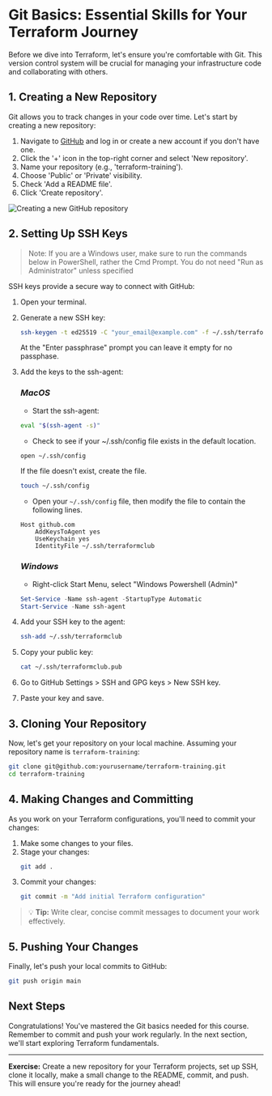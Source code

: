 # Git Basics: Essential Skills for Your Terraform Journey

Before we dive into Terraform, let's ensure you're comfortable with Git. This version control system will be crucial for managing your infrastructure code and collaborating with others.

## 1. Creating a New Repository

Git allows you to track changes in your code over time. Let's start by creating a new repository:

1. Navigate to [GitHub](https://github.com) and log in or create a new account if you don't have one. 
2. Click the '+' icon in the top-right corner and select 'New repository'.
3. Name your repository (e.g., 'terraform-training').
4. Choose 'Public' or 'Private' visibility.
5. Check 'Add a README file'.
6. Click 'Create repository'.

![Creating a new GitHub repository](images/requirements-git-new-repo.webp)

## 2. Setting Up SSH Keys

> Note: If you are a Windows user, make sure to run the commands below in PowerShell, rather the Cmd Prompt. You do not need "Run as Administrator" unless specified

SSH keys provide a secure way to connect with GitHub:

1. Open your terminal.
2. Generate a new SSH key:
    ```bash
    ssh-keygen -t ed25519 -C "your_email@example.com" -f ~/.ssh/terraformclub
    ```
    At the "Enter passphrase" prompt you can leave it empty for no passphase.
3. Add the keys to the ssh-agent:

    ### _MacOS_
    - Start the ssh-agent:
    ```bash
    eval "$(ssh-agent -s)"
    ```

    - Check to see if your ~/.ssh/config file exists in the default location.
    ```bash
    open ~/.ssh/config
    ```
    If the file doesn't exist, create the file.
    ```bash
    touch ~/.ssh/config
    ```

    - Open your `~/.ssh/config` file, then modify the file to contain the following lines. 

    ```text
    Host github.com
        AddKeysToAgent yes
        UseKeychain yes
        IdentityFile ~/.ssh/terraformclub
    ```

    ### _Windows_
    - Right-click Start Menu, select "Windows Powershell (Admin)"
    ```powershell
    Set-Service -Name ssh-agent -StartupType Automatic
    Start-Service -Name ssh-agent
    ```
4. Add your SSH key to the agent:
    ```bash
    ssh-add ~/.ssh/terraformclub
5. Copy your public key:
    ```bash
    cat ~/.ssh/terraformclub.pub
6. Go to GitHub Settings > SSH and GPG keys > New SSH key.
7. Paste your key and save.

## 3. Cloning Your Repository
Now, let's get your repository on your local machine. Assuming your repository name is `terraform-training`:
```bash
git clone git@github.com:yourusername/terraform-training.git
cd terraform-training
```

## 4. Making Changes and Committing
As you work on your Terraform configurations, you'll need to commit your changes:

1. Make some changes to your files.
2. Stage your changes:
    ```bash
    git add .
3. Commit your changes:
    ```bash
    git commit -m "Add initial Terraform configuration"

> 💡 **Tip:** Write clear, concise commit messages to document your work effectively.

## 5. Pushing Your Changes
Finally, let's push your local commits to GitHub:
```bash
git push origin main
```

## Next Steps

Congratulations! You've mastered the Git basics needed for this course. Remember to commit and push your work regularly. In the next section, we'll start exploring Terraform fundamentals.

---

**Exercise:** Create a new repository for your Terraform projects, set up SSH, clone it locally, make a small change to the README, commit, and push. This will ensure you're ready for the journey ahead!